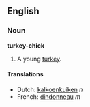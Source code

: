 ==English==
===Noun===
'''turkey-chick'''

#A young [[turkey]].

====Translations====
*Dutch: [[kalkoenkuiken]] ''n''
*French: [[dindonneau]] ''m''